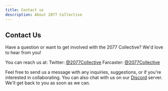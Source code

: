 ```yaml
---
title: Contact us
description: About 2077 Collective
---
```


## Contact Us

Have a question or want to get involved with the 2077 Collective? We'd love to hear from you!

You can reach us at:
Twitter: [@2077Collective](https://x.com/2077Collective)
Farcaster: [@2077Collective](https://warpcast.com/2077Collective)

Feel free to send us a message with any inquiries, suggestions, or if you're interested in collaborating.
You can also chat with us on our [Discord](http://discord.gg/2077Collective) server. We'll get back to you as soon as we can.
